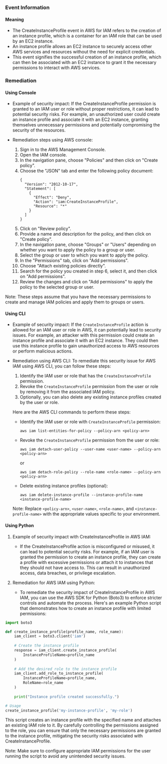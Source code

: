 
### Event Information

#### Meaning

- The CreateInstanceProfile event in AWS for IAM refers to the creation of an instance profile, which is a container for an IAM role that can be used by an EC2 instance.
- An instance profile allows an EC2 instance to securely access other AWS services and resources without the need for explicit credentials.
- This event signifies the successful creation of an instance profile, which can then be associated with an EC2 instance to grant it the necessary permissions to interact with AWS services.

### Remediation

#### Using Console

- Example of security impact: If the CreateInstanceProfile permission is granted to an IAM user or role without proper restrictions, it can lead to potential security risks. For example, an unauthorized user could create an instance profile and associate it with an EC2 instance, granting themselves unnecessary permissions and potentially compromising the security of the resources.

- Remediation steps using AWS console:
  1. Sign in to the AWS Management Console.
  2. Open the IAM console.
  3. In the navigation pane, choose "Policies" and then click on "Create policy".
  4. Choose the "JSON" tab and enter the following policy document:
     ```
     {
       "Version": "2012-10-17",
       "Statement": [
         {
           "Effect": "Deny",
           "Action": "iam:CreateInstanceProfile",
           "Resource": "*"
         }
       ]
     }
     ```
  5. Click on "Review policy".
  6. Provide a name and description for the policy, and then click on "Create policy".
  7. In the navigation pane, choose "Groups" or "Users" depending on whether you want to apply the policy to a group or user.
  8. Select the group or user to which you want to apply the policy.
  9. In the "Permissions" tab, click on "Add permissions".
  10. Choose "Attach existing policies directly".
  11. Search for the policy you created in step 6, select it, and then click on "Add permissions".
  12. Review the changes and click on "Add permissions" to apply the policy to the selected group or user.

Note: These steps assume that you have the necessary permissions to create and manage IAM policies and apply them to groups or users.

#### Using CLI

- Example of security impact: If the `CreateInstanceProfile` action is allowed for an IAM user or role in AWS, it can potentially lead to security issues. For example, an attacker with this permission could create an instance profile and associate it with an EC2 instance. They could then use this instance profile to gain unauthorized access to AWS resources or perform malicious actions.

- Remediation using AWS CLI: To remediate this security issue for AWS IAM using AWS CLI, you can follow these steps:

  1. Identify the IAM user or role that has the `CreateInstanceProfile` permission.
  2. Revoke the `CreateInstanceProfile` permission from the user or role by removing it from the associated IAM policy.
  3. Optionally, you can also delete any existing instance profiles created by the user or role.

  Here are the AWS CLI commands to perform these steps:

  - Identify the IAM user or role with `CreateInstanceProfile` permission:
    ```
    aws iam list-entities-for-policy --policy-arn <policy-arn>
    ```

  - Revoke the `CreateInstanceProfile` permission from the user or role:
    ```
    aws iam detach-user-policy --user-name <user-name> --policy-arn <policy-arn>
    ```
    or
    ```
    aws iam detach-role-policy --role-name <role-name> --policy-arn <policy-arn>
    ```

  - Delete existing instance profiles (optional):
    ```
    aws iam delete-instance-profile --instance-profile-name <instance-profile-name>
    ```

  Note: Replace `<policy-arn>`, `<user-name>`, `<role-name>`, and `<instance-profile-name>` with the appropriate values specific to your environment.

#### Using Python

1. Example of security impact with CreateInstanceProfile in AWS IAM:
   - If the CreateInstanceProfile action is misconfigured or misused, it can lead to potential security risks. For example, if an IAM user is granted the permission to create an instance profile, they can create a profile with excessive permissions or attach it to instances that they should not have access to. This can result in unauthorized access, data breaches, or privilege escalation.

2. Remediation for AWS IAM using Python:
   - To remediate the security impact of CreateInstanceProfile in AWS IAM, you can use the AWS SDK for Python (Boto3) to enforce stricter controls and automate the process. Here's an example Python script that demonstrates how to create an instance profile with limited permissions:

```python
import boto3

def create_instance_profile(profile_name, role_name):
    iam_client = boto3.client('iam')
    
    # Create the instance profile
    response = iam_client.create_instance_profile(
        InstanceProfileName=profile_name
    )
    
    # Add the desired role to the instance profile
    iam_client.add_role_to_instance_profile(
        InstanceProfileName=profile_name,
        RoleName=role_name
    )
    
    print("Instance profile created successfully.")

# Usage
create_instance_profile('my-instance-profile', 'my-role')
```

This script creates an instance profile with the specified name and attaches an existing IAM role to it. By carefully controlling the permissions assigned to the role, you can ensure that only the necessary permissions are granted to the instance profile, mitigating the security risks associated with CreateInstanceProfile.

Note: Make sure to configure appropriate IAM permissions for the user running the script to avoid any unintended security issues.

